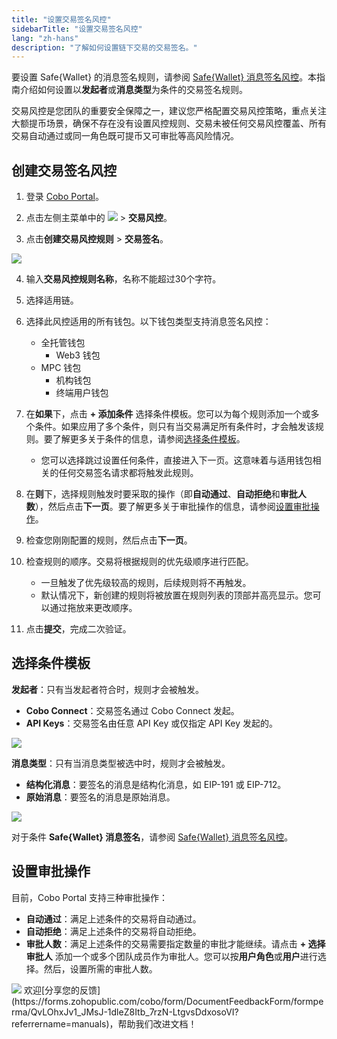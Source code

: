 ```yaml
---
title: "设置交易签名风控"
sidebarTitle: "设置交易签名风控"
lang: "zh-hans"
description: "了解如何设置链下交易的交易签名。"
---
```


<Note>要设置 Safe&#123;Wallet&#125; 的消息签名规则，请参阅 [Safe&#123;Wallet&#125; 消息签名风控](/cn/portal/risk-controls/safe-risk-controls)。本指南介绍如何设置以**发起者**或**消息类型**为条件的交易签名规则。</Note>

<Note>交易风控是您团队的重要安全保障之一，建议您严格配置交易风控策略，重点关注大额提币场景，确保不存在没有设置风控规则、交易未被任何交易风控覆盖、所有交易自动通过或同一角色既可提币又可审批等高风险情况。</Note>

## 创建交易签名风控
1. 登录 [Cobo Portal](https://portal.cobo.com/login)。

2. 点击左侧主菜单中的 <img src="/cn/images/common/wallets_icon_cn.svg" className="icon"/> > **交易风控**。

3. 点击**创建交易风控规则** > **交易签名**。

<img src="/cn/images/risk-controls/create_policy.png" className="screenshot_full_screen"/>

4. 输入**交易风控规则名称**，名称不能超过30个字符。

5. 选择适用链。

6. 选择此风控适用的所有钱包。以下钱包类型支持消息签名风控：
   - 全托管钱包
     - Web3 钱包
   - MPC 钱包
     - 机构钱包
     - 终端用户钱包

7. 在**如果**下，点击 **+ 添加条件** 选择条件模板。您可以为每个规则添加一个或多个条件。如果应用了多个条件，则只有当交易满足所有条件时，才会触发该规则。要了解更多关于条件的信息，请参阅[选择条件模板](/cn/portal/risk-controls/off-chain-tx-set-message-signing#select-condition-template)。
   - 您可以选择跳过设置任何条件，直接进入下一页。这意味着与适用钱包相关的任何交易签名请求都将触发此规则。

8. 在**则**下，选择规则触发时要采取的操作（即**自动通过**、**自动拒绝**和**审批人数**），然后点击**下一页**。要了解更多关于审批操作的信息，请参阅[设置审批操作](/cn/portal/risk-controls/off-chain-tx-set-message-signing#set-approval-action)。

9. 检查您刚刚配置的规则，然后点击**下一页**。

10. 检查规则的顺序。交易将根据规则的优先级顺序进行匹配。
    - 一旦触发了优先级较高的规则，后续规则将不再触发。
    - 默认情况下，新创建的规则将被放置在规则列表的顶部并高亮显示。您可以通过拖放来更改顺序。

11. 点击**提交**，完成二次验证。

## 选择条件模板 <a id="select-condition-template"></a>

**发起者**：只有当发起者符合时，规则才会被触发。
- **Cobo Connect**：交易签名通过 Cobo Connect 发起。
- **API Keys**：交易签名由任意 API Key 或仅指定 API Key 发起的。
<img src="/cn/images/risk-controls/message-signing-initiators.png" className="screenshot_full_screen"/>

**消息类型**：只有当消息类型被选中时，规则才会被触发。
- **结构化消息**：要签名的消息是结构化消息，如 EIP-191 或 EIP-712。
- **原始消息**：要签名的消息是原始消息。
<img src="/cn/images/risk-controls/message-type.png" className="screenshot_full_screen"/>

<Info>对于条件 **Safe&#123;Wallet&#125; 消息签名**，请参阅 [Safe&#123;Wallet&#125; 消息签名风控](/cn/portal/risk-controls/safe-risk-controls)。</Info>

## 设置审批操作 <a id="set-approval-action"></a>
目前，Cobo Portal 支持三种审批操作：
- **自动通过**：满足上述条件的交易将自动通过。
- **自动拒绝**：满足上述条件的交易将自动拒绝。
- **审批人数**：满足上述条件的交易需要指定数量的审批才能继续。请点击 **+ 选择审批人** 添加一个或多个团队成员作为审批人。您可以按**用户角色**或**用户**进行选择。然后，设置所需的审批人数。

<img src="/cn/images/risk-controls/approval-action.png" className="screenshot_full_screen"/>
<Tip>欢迎[分享您的反馈](https://forms.zohopublic.com/cobo/form/DocumentFeedbackForm/formperma/QvLOhxJv1_JMsJ-1dleZ8Itb_7rzN-LtgvsDdxosoVI?referrername=manuals)，帮助我们改进文档！</Tip>
